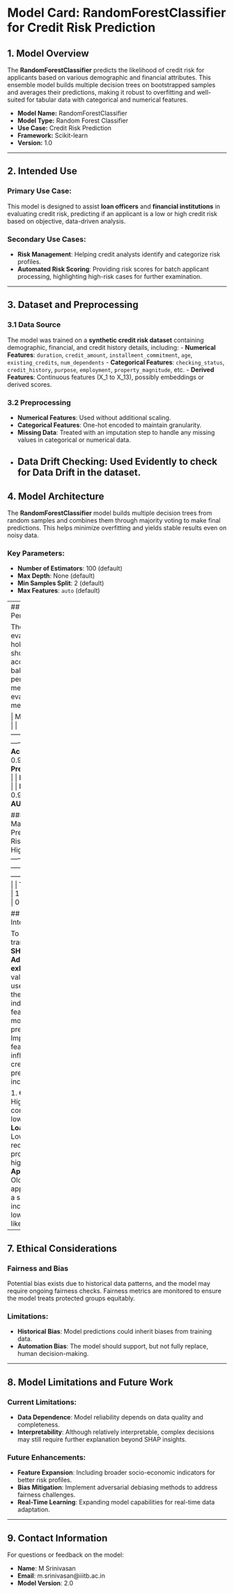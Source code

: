 # Model Card: RandomForestClassifier for Credit Risk Prediction

## 1. Model Overview

The **RandomForestClassifier** predicts the likelihood of credit risk for applicants based on various demographic and financial attributes. This ensemble model builds multiple decision trees on bootstrapped samples and averages their predictions, making it robust to overfitting and well-suited for tabular data with categorical and numerical features.

- **Model Name:** RandomForestClassifier
- **Model Type:** Random Forest Classifier
- **Use Case:** Credit Risk Prediction
- **Framework:** Scikit-learn
- **Version:** 1.0

---

## 2. Intended Use

### Primary Use Case:
This model is designed to assist **loan officers** and **financial institutions** in evaluating credit risk, predicting if an applicant is a low or high credit risk based on objective, data-driven analysis.

### Secondary Use Cases:
- **Risk Management**: Helping credit analysts identify and categorize risk profiles.
- **Automated Risk Scoring**: Providing risk scores for batch applicant processing, highlighting high-risk cases for further examination.

---

## 3. Dataset and Preprocessing

### 3.1 Data Source
The model was trained on a **synthetic credit risk dataset** containing demographic, financial, and credit history details, including:
- **Numerical Features**: `duration`, `credit_amount`, `installment_commitment`, `age`, `existing_credits`, `num_dependents`
- **Categorical Features**: `checking_status`, `credit_history`, `purpose`, `employment`, `property_magnitude`, etc.
- **Derived Features**: Continuous features (X_1 to X_13), possibly embeddings or derived scores.

### 3.2 Preprocessing
- **Numerical Features**: Used without additional scaling.
- **Categorical Features**: One-hot encoded to maintain granularity.
- **Missing Data**: Treated with an imputation step to handle any missing values in categorical or numerical data.
- **Data Drift Checking**: Used Evidently to check for Data Drift in the dataset.
---

## 4. Model Architecture

The **RandomForestClassifier** model builds multiple decision trees from random samples and combines them through majority voting to make final predictions. This helps minimize overfitting and yields stable results even on noisy data.

### Key Parameters:
- **Number of Estimators**: 100 (default)
- **Max Depth**: None (default)
- **Min Samples Split**: 2 (default)
- **Max Features**: `auto` (default)

---
## 5. Model Performance

The model was evaluated on a holdout test set, showing high accuracy and balanced performance metrics. Key evaluation metrics include:


| Metric              | Value |
|---------------------|-------|
| **Accuracy**        | 0.95  |
| **Precision**       | 0.92  |
| **Recall**          | 1.00  |
| **F1-Score**        | 0.96  |
| **ROC AUC**         | 0.94  |

### Confusion Matrix
|                | Predicted Low Risk | Predicted High Risk |
|----------------|--------------------|----------------------|
| **True Low**   | 7                | 1                   |
| **True High**  | 0                 | 12                  |

## 6. Model Interpretability

To provide transparency, **SHAP (SHapley Additive exPlanations)** values were used to identify the impact of individual features on the model's predictions. Important features influencing credit risk prediction include:

1. **Credit Score**: Higher scores correlate with lower risk.
2. **Loan Amount**: Lower amounts reduce the probability of high risk.
3. **Applicant Age**: Older applicants show a slight increase in low-risk likelihood.

---

## 7. Ethical Considerations

### Fairness and Bias
Potential bias exists due to historical data patterns, and the model may require ongoing fairness checks. Fairness metrics are monitored to ensure the model treats protected groups equitably.

### Limitations:
- **Historical Bias**: Model predictions could inherit biases from training data.
- **Automation Bias**: The model should support, but not fully replace, human decision-making.

---

## 8. Model Limitations and Future Work

### Current Limitations:
- **Data Dependence**: Model reliability depends on data quality and completeness.
- **Interpretability**: Although relatively interpretable, complex decisions may still require further explanation beyond SHAP insights.

### Future Enhancements:
- **Feature Expansion**: Including broader socio-economic indicators for better risk profiles.
- **Bias Mitigation**: Implement adversarial debiasing methods to address fairness challenges.
- **Real-Time Learning**: Expanding model capabilities for real-time data adaptation.

---

## 9. Contact Information

For questions or feedback on the model:

- **Name**: M Srinivasan
- **Email**: m.srinivasan@iiitb.ac.in   
- **Model Version**: 2.0

